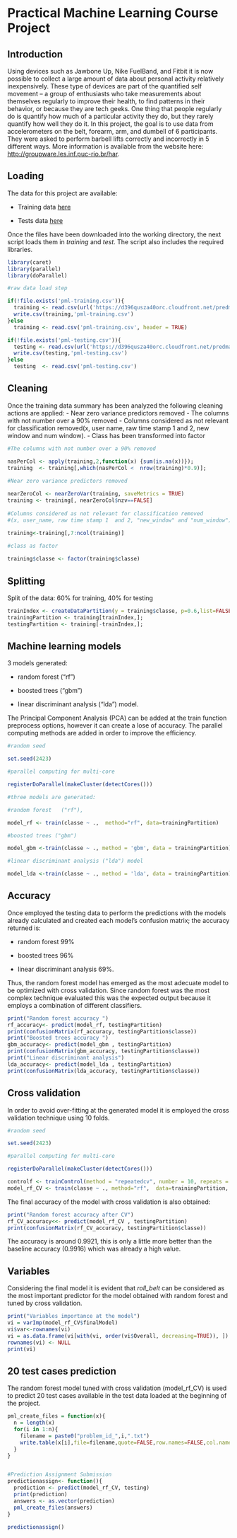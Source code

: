 Practical Machine Learning Course Project
========================================================

Introduction
------------
Using devices such as Jawbone Up, Nike FuelBand, and Fitbit it is now possible to collect a large amount of data about personal activity relatively inexpensively. These type of devices are part of the quantified self movement – a group of enthusiasts who take measurements about themselves regularly to improve their health, to find patterns in their behavior, or because they are tech geeks. One thing that people regularly do is quantify how much of a particular activity they do, but they rarely quantify how well they do it. In this project, the goal is  to use data from accelerometers on the belt, forearm, arm, and dumbell of 6 participants. They were asked to perform barbell lifts correctly and incorrectly in 5 different ways. More information is available from the website here:  [http://groupware.les.inf.puc-rio.br/har](http://groupware.les.inf.puc-rio.br/har).


Loading
------------


The data for this project are available:

- Training data [here](https://d396qusza40orc.cloudfront.net/predmachlearn/pml-training.csv) 

- Tests data [here](https://d396qusza40orc.cloudfront.net/predmachlearn/pml-testing.csv) 

Once the files have been downloaded into the working directory, the next script loads them in *training* and *test*. The script also includes the required libraries.

```r
library(caret)
library(parallel)
library(doParallel)

#raw data load step 

if(!file.exists('pml-training.csv')){
  training <- read.csv(url('https://d396qusza40orc.cloudfront.net/predmachlearn/pml-training.csv'))
  write.csv(training,'pml-training.csv')
}else
  training <- read.csv('pml-training.csv', header = TRUE)  

if(!file.exists('pml-testing.csv')){
  testing <- read.csv(url('https://d396qusza40orc.cloudfront.net/predmachlearn/pml-testing.csv'))
  write.csv(testing,'pml-testing.csv')
}else
  testing  <- read.csv('pml-testing.csv')

```



Cleaning 
------------
Once the training data summary has been analyzed the following cleaning actions are applied:
- Near zero variance predictors removed
- The columns with not number over a 90% removed
- Columns considered as not relevant for classification removed(x, user name, raw time stamp 1 and 2, new window and num window).
- Class has been transformed into factor

```r

#The columns with not number over a 90% removed

nasPerCol <- apply(training,2,function(x) {sum(is.na(x))});
training  <- training[,which(nasPerCol <  nrow(training)*0.9)];  
  
#Near zero variance predictors removed

nearZeroCol <- nearZeroVar(training, saveMetrics = TRUE)
training <- training[, nearZeroCol$nzv==FALSE]
  
#Columns considered as not relevant for classification removed
#(x, user_name, raw time stamp 1  and 2, "new_window" and "num_window")

training<-training[,7:ncol(training)]
  
#class as factor

training$classe <- factor(training$classe)
```


Splitting
------------
Split of the data: 60% for training, 40% for testing

```r

trainIndex <- createDataPartition(y = training$classe, p=0.6,list=FALSE);
trainingPartition <- training[trainIndex,];
testingPartition <- training[-trainIndex,];

```

Machine learning models
------------
3 models generated:  

- random forest ("rf")

- boosted trees ("gbm") 

- linear discriminant analysis ("lda") model. 

The Principal Component Analysis (PCA) can be added at the train function preprocess options, however it can create a lose of accuracy. The parallel computing methods are added in order to improve the efficiency. 

```r

#random seed

set.seed(2423)

#parallel computing for multi-core

registerDoParallel(makeCluster(detectCores()))

#three models are generated:  

#random forest   ("rf"), 

model_rf <- train(classe ~ .,  method="rf", data=trainingPartition)    

#boosted trees ("gbm")

model_gbm <-train(classe ~ ., method = 'gbm', data = trainingPartition)

#linear discriminant analysis ("lda") model   

model_lda <-train(classe ~ ., method = 'lda', data = trainingPartition) 
```


Accuracy
------------
Once employed the testing data to perform the predictions with the models already calculated and created each model's confusion matrix; the accuracy returned is: 

- random forest 99%

- boosted trees 96%

- linear discriminant analysis 69%.

Thus, the random forest model has emerged as the most adecuate model to be optimized with cross validation.  Since random forest was the most complex technique evaluated this was the expected output because it employs a combination of different classifiers. 

```r
print("Random forest accuracy ")
rf_accuracy<- predict(model_rf, testingPartition)
print(confusionMatrix(rf_accuracy, testingPartition$classe))
print("Boosted trees accuracy ")
gbm_accuracy<- predict(model_gbm , testingPartition)
print(confusionMatrix(gbm_accuracy, testingPartition$classe))
print("Linear discriminant analysis")
lda_accuracy<- predict(model_lda , testingPartition)
print(confusionMatrix(lda_accuracy, testingPartition$classe))
```

Cross validation
------------
In order to avoid over-fitting at the generated model it is employed the cross validation technique using 10 folds.

```r

#random seed

set.seed(2423)

#parallel computing for multi-core

registerDoParallel(makeCluster(detectCores()))  

controlf <- trainControl(method = "repeatedcv", number = 10, repeats = 10)
model_rf_CV <- train(classe ~ ., method="rf",  data=trainingPartition, trControl = controlf)
```



The final accuracy of the model with cross validation is also obtained:

```r
print("Random forest accuracy after CV")
rf_CV_accuracy<<- predict(model_rf_CV , testingPartition)
print(confusionMatrix(rf_CV_accuracy, testingPartition$classe))
```

The accuracy is around 0.9921, this is only a little more better than the baseline accuracy (0.9916) which was already a high value. 


Variables
------------
Considering the final model it is evident that *roll_belt* can be considered as the most important predictor for the model obtained with random forest and tuned by cross validation.


```r
print("Variables importance at the model")
vi = varImp(model_rf_CV$finalModel)
vi$var<-rownames(vi)
vi = as.data.frame(vi[with(vi, order(vi$Overall, decreasing=TRUE)), ])
rownames(vi) <- NULL
print(vi)
```



20 test cases prediction
------------
The random forest model tuned with cross validation (model_rf_CV) is used to predict  20 test cases available in the test data loaded at the beginning of the project.

```r
pml_create_files = function(x){
  n = length(x)
  for(i in 1:n){
    filename = paste0("problem_id_",i,".txt")
    write.table(x[i],file=filename,quote=FALSE,row.names=FALSE,col.names=FALSE)
  }
}


#Prediction Assignment Submission
predictionassign<- function(){
  prediction <- predict(model_rf_CV, testing)
  print(prediction)
  answers <- as.vector(prediction)
  pml_create_files(answers)
}

predictionassign()

```

